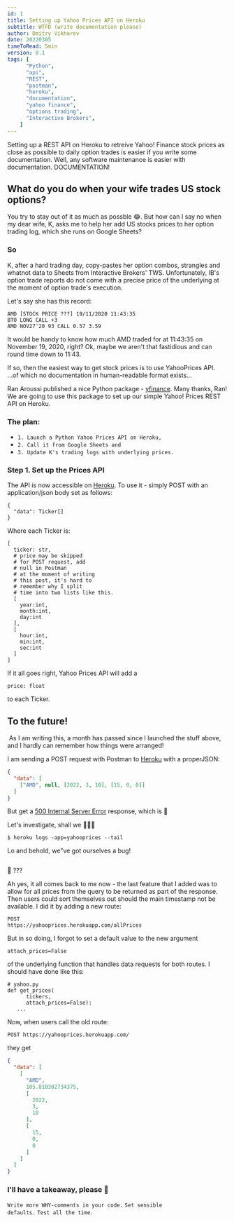 ```yaml
---
id: 1
title: Setting up Yahoo Prices API on Heroku
subtitle: WTFD (write documentation please)
author: Dmitry Vikhorev 
date: 20220305
timeToRead: 5min
version: 0.1
tags: [
      "Python",
      "api",
      "REST",
      "postman",
      "heroku",
      "documentation",
      "yahoo finance",
      "options trading",
      "Interactive Brokers",
    ]
---
```


<TLDR>
Setting up a REST API on Heroku to retreive Yahoo! Finance stock prices as close as possible to daily option trades is easier if you write some documentation.
Well, any software maintenance is easier with documentation. DOCUMENTATION!
</TLDR>

##  What do you do when your wife trades US stock options?
        
You try to stay out of it as much as possble 😂. But how can I say no when my dear wife, K, asks me to help her add US stocks prices to her option trading log, which she runs on Google Sheets?
<PB8/>

### So

K, after a hard trading day, copy-pastes her option combos, strangles
and whatnot data to Sheets from Interactive Brokers' TWS.
Unfortunately, IB's option trade reports do not come with a precise
price of the underlying at the moment of option trade's execution.
<PB8/>

Let's say she has this record:
<PB4/>

```
AMD [STOCK PRICE ???] 19/11/2020 11:43:35 
BTO LONG CALL +3 
AMD NOV27'20 93 CALL 0.57 3.59
```
<PB8/>

It would be handy to know how much AMD traded for at 11:43:35 on November 19, 2020, right? 
Ok, maybe we aren't that fastidious and can round time down to 11:43.
<PB8/>
  
If so, then the easiest way to get stock prices is to use YahooPrices
API. ...of which no documentation in human-readable format exists...
<PB8/>

Ran Aroussi published a nice Python package - <a href="https://pypi.org/project/yfinance/">yfinance</a>. Many thanks, Ran! We are going to use this package to set up our simple Yahoo! Prices REST API on Heroku.
<PB8/>

### The plan:
-  <Code>1. Launch a Python Yahoo Prices API on Heroku,</Code>
-  <Code>2. Call it from Google Sheets and</Code>
-  <Code>3. Update K's trading logs with underlying prices.</Code>
<PB4/>

### Step 1. Set up the Prices API
The API is now accessible on <a href="https://yahooprices.herokuapp.com">Heroku</a>. To use it - simply POST with an application/json body set as follows:
<PB4/>

```
{ 
  "data": Ticker[] 
}
```
<PB2/>

Where each Ticker is:
<PB4/>

```
[
  ticker: str, 
  # price may be skipped 
  # for POST request, add 
  # null in Postman 
  # at the moment of writing 
  # this post, it's hard to 
  # remember why I split 
  # time into two lists like this.         
  [
    year:int, 
    month:int, 
    day:int
  ], 
  [
    hour:int, 
    min:int, 
    sec:int
  ]
]
```    
<PB8/>
If it all goes right, Yahoo Prices API will add a
<PB4/>
        
```
price: float
```
<PB4/>
to each Ticker.
<PB8/>

## To the future!
<Image
  className="rounded mx-auto"
  width={800}
  height={800}
  src="/3dayslater.jpeg"
  alt=""
/>
<PB4/>
As I am writing this, a month has passed since I launched the stuff
above, and I hardly can remember how things were arranged!
        
I am sending a POST request with Postman to <a href="https://yahooprices.herokuapp.com">Heroku</a> with a properJSON:
<PB4/> 

```json
{ 
  "data": [
    ["AMD", null, [2022, 3, 10], [15, 0, 0]]
  ]
}
```
<PB4/>

But get a
<a href="https://www.lifewire.com/500-internal-server-error-explained-2622938">500 Internal Server Error</a>
response, which is 😬
<PB4/>

Let's investigate, shall we 🕵🏻‍♂️
<PB4/>
          
```
$ heroku logs -app=yahooprices --tail
```
<PB4/>

Lo and behold, we&quot;ve got ourselves a bug!
<PB4/>
        
<Image
  className="rounded mx-auto"
  width={800}
  height={800}
  src="/ypb.png"
  alt=""
/>

<PB4/>
🤔 ???
<PB4/>
        
Ah yes, it all comes back to me now - the last feature that I added
was to allow for all prices from the query to be returned as part of
the response. Then users could sort themselves out should the main
timestamp not be available. I did it by adding a new route:
<PB4/>
```
POST 
https://yahooprices.herokuapp.com/allPrices
```
<PB4/>

But in so doing, I forgot to set a default value to the new argument
<PB4/>
        
```
attach_prices=False
```
<PB4/>
        
of the underlying function that handles data requests for both routes.
I should have done like this:
<PB4/>
        
```
# yahoo.py 
def get_prices(
      tickers, 
      attach_prices=False):
   ...
```
<PB4/>

Now, when users call the old route:
<PB4/>
        
```
POST https://yahooprices.herokuapp.com/
```
<PB4/>

they get
<PB4/>

```json
{
  "data": [
    [
      "AMD",
      105.810302734375,
      [
        2022,
        3,
        10
      ],
      [
        15,
        0,
        0
      ]
    ]
  ]
}
```
<PB8/>

### I'll have a takeaway, please 🍟 
<Code>Write more WHY-comments in your code.</Code>
<Code>Set sensible defaults.</Code>
<Code>Test all the time.</Code>
